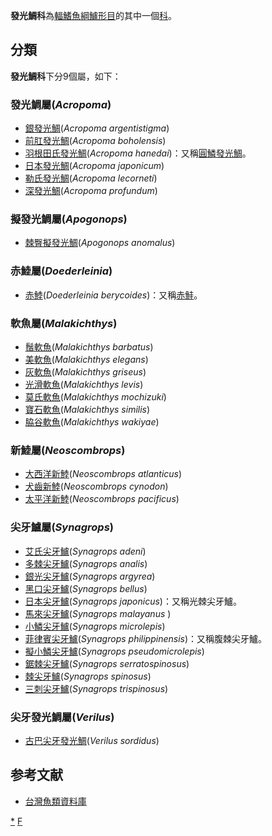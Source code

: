 {{Automatic taxobox
| taxon = Acropomatidae
| image = Verilus sordidus.jpg
| image_caption = [[尖牙發光鯛|尖牙發光鯛]] ''Verilus sordidus''
| authority = 
| subdivision_ranks = [[屬|屬]]
| subdivision =
*見內文
}}
'''發光鯛科'''為[[輻鰭魚綱|輻鰭魚綱]][[鱸形目|鱸形目]]的其中一個[[科|科]]。

==分類==
'''發光鯛科'''下分9個屬，如下：
===發光鯛屬(''Acropoma'')===
*[[銀發光鯛|銀發光鯛]](''Acropoma argentistigma '')
*[[前肛發光鯛|前肛發光鯛]](''Acropoma boholensis '')
*[[羽根田氏發光鯛|羽根田氏發光鯛]](''Acropoma hanedai'')：又稱[[圓鱗發光鯛|圓鱗發光鯛]]。
*[[日本發光鯛|日本發光鯛]](''Acropoma japonicum'')
*[[勒氏發光鯛|勒氏發光鯛]](''Acropoma lecorneti '')
*[[深發光鯛|深發光鯛]](''Acropoma profundum '')
===擬發光鯛屬(''Apogonops'')===
*[[棘臀擬發光鯛|棘臀擬發光鯛]](''Apogonops anomalus'')
===赤鯥屬(''Doederleinia'')===
*[[赤鯥|赤鯥]](''Doederleinia berycoides'')：又稱[[赤鮭|赤鮭]]。
===軟魚屬(''Malakichthys'')===
*[[鬚軟魚|鬚軟魚]](''Malakichthys barbatus '')
*[[美軟魚|美軟魚]](''Malakichthys elegans'')
*[[灰軟魚|灰軟魚]](''Malakichthys griseus'')
*[[光滑軟魚|光滑軟魚]](''Malakichthys levis '')
*[[莫氏軟魚|莫氏軟魚]](''Malakichthys mochizuki'')
*[[寶石軟魚|寶石軟魚]](''Malakichthys similis '')
*[[脇谷軟魚|脇谷軟魚]](''Malakichthys wakiyae'')
===新鯥屬(''Neoscombrops'')===
*[[大西洋新鯥|大西洋新鯥]](''Neoscombrops atlanticus'')
*[[犬齒新鯥|犬齒新鯥]](''Neoscombrops cynodon'')
*[[太平洋新鯥|太平洋新鯥]](''Neoscombrops pacificus'')
===尖牙鱸屬(''Synagrops'')===
*[[艾氏尖牙鱸|艾氏尖牙鱸]](''Synagrops adeni'')
*[[多棘尖牙鱸|多棘尖牙鱸]](''Synagrops analis'')
*[[銀光尖牙鱸|銀光尖牙鱸]](''Synagrops argyrea'')
*[[黑口尖牙鱸|黑口尖牙鱸]](''Synagrops bellus'')
*[[日本尖牙鱸|日本尖牙鱸]](''Synagrops japonicus'')：又稱光棘尖牙鱸。
*[[馬來尖牙鱸|馬來尖牙鱸]](''Synagrops malayanus'' )
*[[小鱗尖牙鱸|小鱗尖牙鱸]](''Synagrops microlepis'')
*[[菲律賓尖牙鱸|菲律賓尖牙鱸]](''Synagrops philippinensis'')：又稱腹棘尖牙鱸。
*[[擬小鱗尖牙鱸|擬小鱗尖牙鱸]](''Synagrops pseudomicrolepis'')
*[[鋸棘尖牙鱸|鋸棘尖牙鱸]](''Synagrops serratospinosus'')
*[[棘尖牙鱸|棘尖牙鱸]](''Synagrops spinosus'')
*[[三刺尖牙鱸|三刺尖牙鱸]](''Synagrops trispinosus'')

===尖牙發光鯛屬(''Verilus'')===
*[[古巴尖牙發光鯛|古巴尖牙發光鯛]](''Verilus sordidus'')

==参考文献==
*[http://fishdb.sinica.edu.tw/ 台灣魚類資料庫] {{Wayback|url=http://fishdb.sinica.edu.tw/ |date=20160304193340 }}
{{Taxonbar|from=Q280743}}

[[Category:發光鯛科|*]]
[[Category:鲈形目|F]]